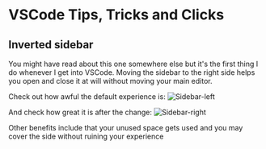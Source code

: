 # VSCode Tips, Tricks and Clicks
## Inverted sidebar
You might have read about this one somewhere else but it's the first thing I do whenever I get into VSCode.
Moving the sidebar to the right side helps you open and close it at will without moving your main editor.

Check out how awful the default experience is:
<Bleed>![Sidebar-left](/sidebar-left.gif)</Bleed>

And check how great it is after the change:
<Bleed>![Sidebar-right](/sidebar-right.gif)</Bleed>

Other benefits include that your unused space gets used and you may cover the side without ruining your experience